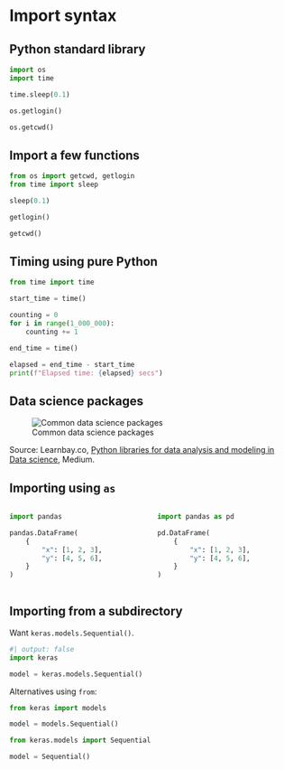 
# Import syntax {visibility="uncounted"}

## Python standard library

```python
import os
import time
```

```python
time.sleep(0.1)
```

```python
os.getlogin()
```

```python
os.getcwd()
```


## Import a few functions

```python
from os import getcwd, getlogin
from time import sleep
```

```python
sleep(0.1)
```

```python
getlogin()
```

```python
getcwd()
```

## Timing using pure Python

```python
from time import time

start_time = time()

counting = 0
for i in range(1_000_000):
    counting += 1

end_time = time()

elapsed = end_time - start_time
print(f"Elapsed time: {elapsed} secs")
```

## Data science packages

![Common data science packages](python-data-science-packages.png)

::: footer
Source: Learnbay.co, [Python libraries for data analysis and modeling in Data science](https://medium.com/@learnbay/python-libraries-for-data-analysis-and-modeling-in-data-science-c5c994208385), Medium.
:::

## Importing using `as`

::: columns
::: column
```python
import pandas

pandas.DataFrame(
    {
        "x": [1, 2, 3],
        "y": [4, 5, 6],
    }
)
```
:::
::: column
```python
import pandas as pd

pd.DataFrame(
    {
        "x": [1, 2, 3],
        "y": [4, 5, 6],
    }
)
```
:::
:::



## Importing from a subdirectory

Want `keras.models.Sequential()`.

```python
#| output: false
import keras

model = keras.models.Sequential()
```

Alternatives using `from`:

```python
from keras import models

model = models.Sequential()
```

```python
from keras.models import Sequential

model = Sequential()
```